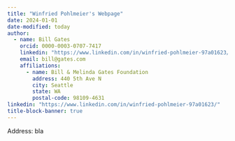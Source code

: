 ```yaml
---
title: "Winfried Pohlmeier's Webpage"
date: 2024-01-01
date-modified: today
author:
  - name: Bill Gates
    orcid: 0000-0003-0707-7417
    linkedin: "https://www.linkedin.com/in/winfried-pohlmeier-97a01623/"
    email: bill@gates.com
    affiliations:
      - name: Bill & Melinda Gates Foundation
        address: 440 5th Ave N
        city: Seattle
        state: WA
        postal-code: 98109-4631
linkedin: "https://www.linkedin.com/in/winfried-pohlmeier-97a01623/"
title-block-banner: true
---
```


Address: bla

```{=html}
<!--
This is a Quarto website.
To learn more about Quarto websites visit <https://quarto.org/docs/websites>.
-->
```
```         
```

```{=html}
<!--
title: "Winfried Pohlmeier's Webpage"
author: 
    - name: "Winfried Pohlmeier"
      url: https://www.wiwi.uni-konstanz.de/pohlmeier//
      affiliation:  "Department of Economics, University of Konstanz"
      affiliation-url: https://www.wiwi.uni-konstanz.de/en/  
      email: "winfried.pohlmeier@uni-konstanz.de"
date: 2024-01-01
date-modified: today
title-block-banner: true





-->
```
```         
```
